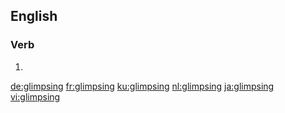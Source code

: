==English==

===Verb===
{{head|en|present participle}}

# {{present participle of|glimpse|lang=en}}

[[de:glimpsing]]
[[fr:glimpsing]]
[[ku:glimpsing]]
[[nl:glimpsing]]
[[ja:glimpsing]]
[[vi:glimpsing]]
